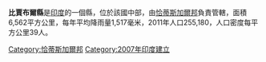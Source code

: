 '''比賈布爾縣'''是[[印度|印度]]的一個縣，位於該國中部，由[[恰蒂斯加爾邦|恰蒂斯加爾邦]]負責管轄，面積6,562平方公里，每年平均降雨量1,517毫米，2011年人口255,180，人口密度每平方公里39人。

{{coord|18|45|N|80|41|E|display=title|region:IN_dim:100000}}

{{India-geo-stub}}
[[Category:恰蒂斯加爾邦|Category:恰蒂斯加爾邦]]
[[Category:2007年印度建立|Category:2007年印度建立]]